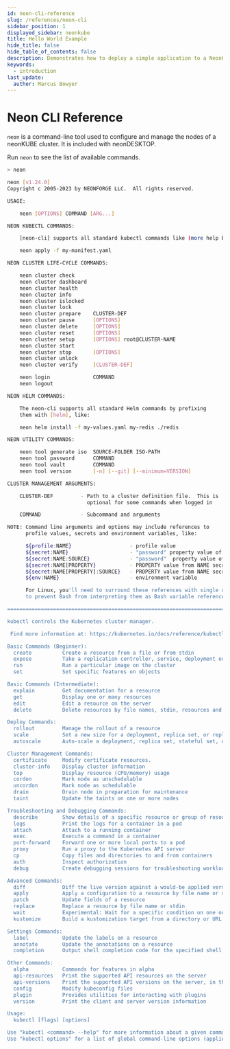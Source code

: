 ```yaml
---
id: neon-cli-reference
slug: /references/neon-cli
sidebar_position: 1
displayed_sidebar: neonkube
title: Hello World Example
hide_title: false
hide_table_of_contents: false
description: Demonstrates how to deploy a simple application to a NeonKUBE cluster.
keywords:
  - introduction
last_update:
  author: Marcus Bowyer
---
```


# Neon CLI Reference

`neon` is a command-line tool used to configure and manage the nodes of a neonKUBE cluster. It is included with neonDESKTOP.

Run `neon` to see the list of available commands.

```bash
> neon

neon [v1.24.0]
Copyright c 2005-2023 by NEONFORGE LLC.  All rights reserved.

USAGE:

    neon [OPTIONS] COMMAND [ARG...]

NEON KUBECTL COMMANDS:

    [neon-cli] supports all standard kubectl commands like (more help below):

    neon apply -f my-manifest.yaml

NEON CLUSTER LIFE-CYCLE COMMANDS:

    neon cluster check
    neon cluster dashboard
    neon cluster health
    neon cluster info
    neon cluster islocked
    neon cluster lock
    neon cluster prepare    CLUSTER-DEF
    neon cluster pause      [OPTIONS]
    neon cluster delete     [OPTIONS]
    neon cluster reset      [OPTIONS]
    neon cluster setup      [OPTIONS] root@CLUSTER-NAME
    neon cluster start
    neon cluster stop       [OPTIONS]
    neon cluster unlock
    neon cluster verify     [CLUSTER-DEF]

    neon login              COMMAND
    neon logout

NEON HELM COMMANDS:

    The neon-cli supports all standard Helm commands by prefixing
    them with [helm], like:

    neon helm install -f my-values.yaml my-redis ./redis

NEON UTILITY COMMANDS:

    neon tool generate iso  SOURCE-FOLDER ISO-PATH
    neon tool password      COMMAND
    neon tool vault         COMMAND
    neon tool version       [-n] [--git] [--minimum=VERSION]

CLUSTER MANAGEMENT ARGUMENTS:

    CLUSTER-DEF         - Path to a cluster definition file.  This is
                          optional for some commands when logged in

    COMMAND             - Subcommand and arguments

NOTE: Command line arguments and options may include references to
      profile values, secrets and environment variables, like:

      ${profile:NAME}                   - profile value
      ${secret:NAME}                    - "password" property value of NAME secret
      ${secret:NAME:SOURCE}             - "password"  property value of NAME secret at SOURCE
      ${secret:NAME[PROPERTY}           - PROPERTY value from NAME secret
      ${secret:NAME[PROPERTY]:SOURCE}   - PROPERTY value from NAME secret at SOURCE
      ${env:NAME}                       - environment variable

      For Linux, you'll need to surround these references with single quotes
      to prevent Bash from interpreting them as Bash variable references.

===============================================================================

kubectl controls the Kubernetes cluster manager.

 Find more information at: https://kubernetes.io/docs/reference/kubectl/overview/

Basic Commands (Beginner):
  create          Create a resource from a file or from stdin
  expose          Take a replication controller, service, deployment or pod and expose it as a new Kubernetes service
  run             Run a particular image on the cluster
  set             Set specific features on objects

Basic Commands (Intermediate):
  explain         Get documentation for a resource
  get             Display one or many resources
  edit            Edit a resource on the server
  delete          Delete resources by file names, stdin, resources and names, or by resources and label selector

Deploy Commands:
  rollout         Manage the rollout of a resource
  scale           Set a new size for a deployment, replica set, or replication controller
  autoscale       Auto-scale a deployment, replica set, stateful set, or replication controller

Cluster Management Commands:
  certificate     Modify certificate resources.
  cluster-info    Display cluster information
  top             Display resource (CPU/memory) usage
  cordon          Mark node as unschedulable
  uncordon        Mark node as schedulable
  drain           Drain node in preparation for maintenance
  taint           Update the taints on one or more nodes

Troubleshooting and Debugging Commands:
  describe        Show details of a specific resource or group of resources
  logs            Print the logs for a container in a pod
  attach          Attach to a running container
  exec            Execute a command in a container
  port-forward    Forward one or more local ports to a pod
  proxy           Run a proxy to the Kubernetes API server
  cp              Copy files and directories to and from containers
  auth            Inspect authorization
  debug           Create debugging sessions for troubleshooting workloads and nodes

Advanced Commands:
  diff            Diff the live version against a would-be applied version
  apply           Apply a configuration to a resource by file name or stdin
  patch           Update fields of a resource
  replace         Replace a resource by file name or stdin
  wait            Experimental: Wait for a specific condition on one or many resources
  kustomize       Build a kustomization target from a directory or URL.

Settings Commands:
  label           Update the labels on a resource
  annotate        Update the annotations on a resource
  completion      Output shell completion code for the specified shell (bash, zsh or fish)

Other Commands:
  alpha           Commands for features in alpha
  api-resources   Print the supported API resources on the server
  api-versions    Print the supported API versions on the server, in the form of "group/version"
  config          Modify kubeconfig files
  plugin          Provides utilities for interacting with plugins
  version         Print the client and server version information

Usage:
  kubectl [flags] [options]

Use "kubectl <command> --help" for more information about a given command.
Use "kubectl options" for a list of global command-line options (applies to all commands).
```
